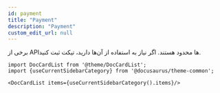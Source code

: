 ```yaml
---
id: payment
title: "Payment"
description: "Payment"
custom_edit_url: null
---
```




برخی از APIها محدود هستند. اگر نیاز به استفاده از آن‌ها دارید، تیکت ثبت کنید.



```mdx-code-block
import DocCardList from '@theme/DocCardList';
import {useCurrentSidebarCategory} from '@docusaurus/theme-common';

<DocCardList items={useCurrentSidebarCategory().items}/>
```
      